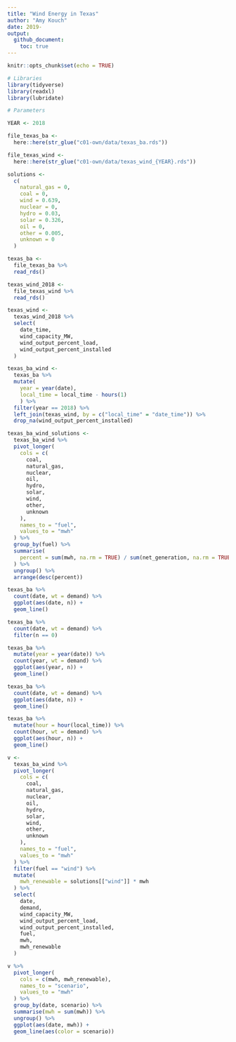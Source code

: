```yaml
---
title: "Wind Energy in Texas"
author: "Amy Kouch"
date: 2019-
output: 
  github_document:
    toc: true
---
```


```r
knitr::opts_chunk$set(echo = TRUE)
```

```r
# Libraries
library(tidyverse)
library(readxl)
library(lubridate)

# Parameters

YEAR <- 2018

file_texas_ba <- 
  here::here(str_glue("c01-own/data/texas_ba.rds"))

file_texas_wind <- 
  here::here(str_glue("c01-own/data/texas_wind_{YEAR}.rds"))

solutions <- 
  c(
    natural_gas = 0, 
    coal = 0, 
    wind = 0.639, 
    nuclear = 0,
    hydro = 0.03,
    solar = 0.326, 
    oil = 0,
    other = 0.005, 
    unknown = 0
  )
```

```r
texas_ba <-
  file_texas_ba %>%
  read_rds() 

texas_wind_2018 <-
  file_texas_wind %>%
  read_rds()
```

```r

texas_wind <-
  texas_wind_2018 %>%
  select(
    date_time, 
    wind_capacity_MW, 
    wind_output_percent_load,
    wind_output_percent_installed
  )

texas_ba_wind <-
  texas_ba %>%
  mutate(
    year = year(date),
    local_time = local_time - hours(1)
    ) %>%
  filter(year == 2018) %>%
  left_join(texas_wind, by = c("local_time" = "date_time")) %>%
  drop_na(wind_output_percent_installed) 

texas_ba_wind_solutions <-
  texas_ba_wind %>%
  pivot_longer(
    cols = c(
      coal, 
      natural_gas, 
      nuclear, 
      oil, 
      hydro, 
      solar, 
      wind, 
      other, 
      unknown
    ),
    names_to = "fuel",
    values_to = "mwh"
  ) %>%
  group_by(fuel) %>%
  summarise(
    percent = sum(mwh, na.rm = TRUE) / sum(net_generation, na.rm = TRUE)
  ) %>%
  ungroup() %>%
  arrange(desc(percent))
```

```r
texas_ba %>%
  count(date, wt = demand) %>%
  ggplot(aes(date, n)) +
  geom_line()

texas_ba %>%
  count(date, wt = demand) %>%
  filter(n == 0)

texas_ba %>%
  mutate(year = year(date)) %>%
  count(year, wt = demand) %>%
  ggplot(aes(year, n)) +
  geom_line()

texas_ba %>%
  count(date, wt = demand) %>%
  ggplot(aes(date, n)) +
  geom_line()

texas_ba %>%
  mutate(hour = hour(local_time)) %>%
  count(hour, wt = demand) %>%
  ggplot(aes(hour, n)) +
  geom_line()
```

```r
v <-
  texas_ba_wind %>%
  pivot_longer(
    cols = c(
      coal, 
      natural_gas, 
      nuclear, 
      oil, 
      hydro, 
      solar, 
      wind, 
      other, 
      unknown
    ),
    names_to = "fuel",
    values_to = "mwh"
  ) %>%
  filter(fuel == "wind") %>%
  mutate(
    mwh_renewable = solutions[["wind"]] * mwh
  ) %>% 
  select(
    date, 
    demand,
    wind_capacity_MW,
    wind_output_percent_load,
    wind_output_percent_installed,
    fuel,
    mwh,
    mwh_renewable
  )

v %>%
  pivot_longer(
    cols = c(mwh, mwh_renewable),
    names_to = "scenario",
    values_to = "mwh"
  ) %>%
  group_by(date, scenario) %>%
  summarise(mwh = sum(mwh)) %>%
  ungroup() %>%
  ggplot(aes(date, mwh)) +
  geom_line(aes(color = scenario))
```


